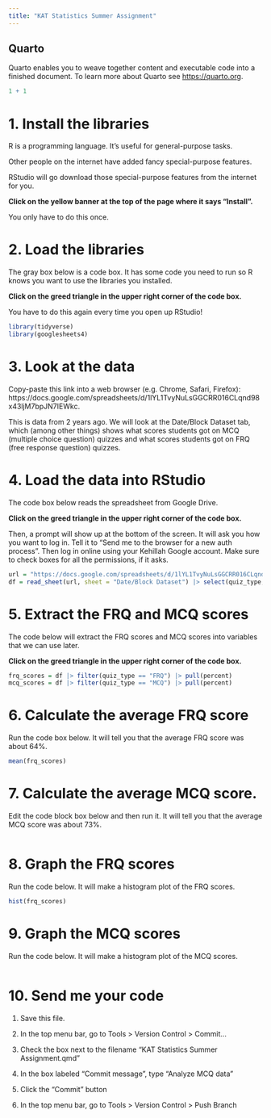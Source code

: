 ```yaml
---
title: "KAT Statistics Summer Assignment"
---
```


## Quarto

Quarto enables you to weave together content and executable code into a finished document. To learn more about Quarto see <https://quarto.org>.

```r
1 + 1
```

# 1. Install the libraries

R is a programming language. It's useful for general-purpose tasks.

Other people on the internet have added fancy special-purpose features.

RStudio will go download those special-purpose features from the internet for you.

**Click on the yellow banner at the top of the page where it says "Install".**

You only have to do this once.

# 2. Load the libraries

The gray box below is a code box. It has some code you need to run so R knows you want to use the libraries you installed.

**Click on the greed triangle in the upper right corner of the code box.**

You have to do this again every time you open up RStudio!

```r
library(tidyverse)
library(googlesheets4)
```

# 3. Look at the data

Copy-paste this link into a web browser (e.g. Chrome, Safari, Firefox):
https://docs.google.com/spreadsheets/d/1lYL1TvyNuLsGGCRR016CLqnd98x43ljM7bpJN7IEWkc.

This is data from 2 years ago. We will look at the Date/Block Dataset tab, which (among other things) shows what scores students got on MCQ (multiple choice question) quizzes and what scores students got on FRQ (free response question) quizzes.

# 4. Load the data into RStudio

The code box below reads the spreadsheet from Google Drive.

**Click on the greed triangle in the upper right corner of the code box.**

Then, a prompt will show up at the bottom of the screen. It will ask you how you want to log in. Tell it to "Send me to the browser for a new auth process". Then log in online using your Kehillah Google account. Make sure to check boxes for all the permissions, if it asks.

```r
url = "https://docs.google.com/spreadsheets/d/1lYL1TvyNuLsGGCRR016CLqnd98x43ljM7bpJN7IEWkc"
df = read_sheet(url, sheet = "Date/Block Dataset") |> select(quiz_type, percent) |> drop_na()
```

# 5. Extract the FRQ and MCQ scores

The code below will extract the FRQ scores and MCQ scores into variables that we can use later.

**Click on the greed triangle in the upper right corner of the code box.**

```r
frq_scores = df |> filter(quiz_type == "FRQ") |> pull(percent)
mcq_scores = df |> filter(quiz_type == "MCQ") |> pull(percent)
```

# 6. Calculate the average FRQ score

Run the code box below. It will tell you that the average FRQ score was about 64%.

```r
mean(frq_scores)
```

# 7. Calculate the average MCQ score.

Edit the code block box below and then run it. It will tell you that the average MCQ score was about 73%.

```r

```

# 8. Graph the FRQ scores

Run the code below. It will make a histogram plot of the FRQ scores.

```r
hist(frq_scores)
```

# 9. Graph the MCQ scores

Run the code below. It will make a histogram plot of the MCQ scores.

```r

```

# 10. Send me your code

1. Save this file.

2. In the top menu bar, go to Tools > Version Control > Commit...

3. Check the box next to the filename "KAT Statistics Summer Assignment.qmd"

4. In the box labeled "Commit message", type "Analyze MCQ data"

5. Click the "Commit" button

6. In the top menu bar, go to Tools > Version Control > Push Branch
